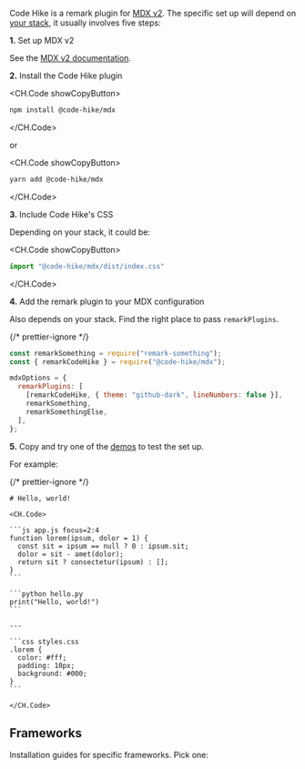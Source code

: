 Code Hike is a remark plugin for [MDX v2](https://mdxjs.com/). The specific set up will depend on [your stack](#frameworks), it usually involves five steps:

<Collapsable>

**1.** Set up MDX v2

See the [MDX v2 documentation](https://mdxjs.com/docs/getting-started/).

</Collapsable>
<Collapsable>

**2.** Install the Code Hike plugin

<CH.Code showCopyButton>

```bash
npm install @code-hike/mdx
```

</CH.Code>

or

<CH.Code showCopyButton>

```bash
yarn add @code-hike/mdx
```

</CH.Code>

</Collapsable>
<Collapsable>

**3.** Include Code Hike's CSS

Depending on your stack, it could be:

<CH.Code showCopyButton>

```js your.js
import "@code-hike/mdx/dist/index.css"
```

</CH.Code>

</Collapsable>
<Collapsable>

**4.** Add the remark plugin to your MDX configuration

Also depends on your stack. Find the right place to pass `remarkPlugins`.

{/* prettier-ignore */}
```js your.config.js focus=2,5,6,9
const remarkSomething = require("remark-something");
const { remarkCodeHike } = require("@code-hike/mdx");

mdxOptions = {
  remarkPlugins: [
    [remarkCodeHike, { theme: "github-dark", lineNumbers: false }],
    remarkSomething,
    remarkSomethingElse,
  ],
};
```

</Collapsable>
<Collapsable>

**5.** Copy and try one of the [demos](https://codehike.org/#demos) to test the set up.

For example:

{/* prettier-ignore */}
````mdx your.mdx
# Hello, world!

<CH.Code>

```js app.js focus=2:4
function lorem(ipsum, dolor = 1) {
  const sit = ipsum == null ? 0 : ipsum.sit;
  dolor = sit - amet(dolor);
  return sit ? consectetur(ipsum) : [];
}
```

```python hello.py
print("Hello, world!")
```

---

```css styles.css
.lorem {
  color: #fff;
  padding: 10px;
  background: #000;
}
```

</CH.Code>
````

</Collapsable>

## Frameworks

Installation guides for specific frameworks. Pick one:
